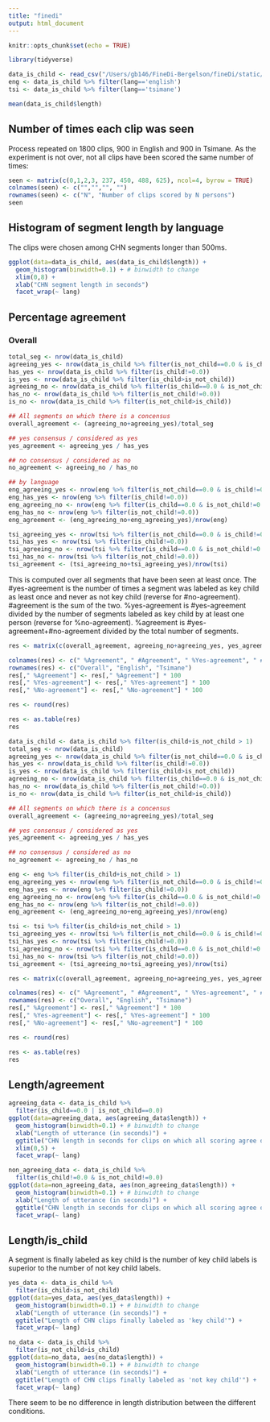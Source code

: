 ```yaml
---
title: "finedi"
output: html_document
---
```


```r
knitr::opts_chunk$set(echo = TRUE)
```


```r
library(tidyverse)
```

```r
data_is_child <- read_csv("/Users/gb146/FineDi-Bergelson/fineDi/static/is_child.csv")
eng <- data_is_child %>% filter(lang=='english')
tsi <- data_is_child %>% filter(lang=='tsimane')

mean(data_is_child$length)

```

## Number of times each clip was seen

Process repeated on 1800 clips, 900 in English and 900 in Tsimane. As the experiment is not over, not all clips have been scored the same number of times:

```r
seen <- matrix(c(0,1,2,3, 237, 450, 488, 625), ncol=4, byrow = TRUE)
colnames(seen) <- c("","","", "")
rownames(seen) <- c("N", "Number of clips scored by N persons")
seen
```

## Histogram of segment length by language

The clips were chosen among CHN segments longer than 500ms.

```r
ggplot(data=data_is_child, aes(data_is_child$length)) +
  geom_histogram(binwidth=0.1) + # binwidth to change
  xlim(0,8) +
  xlab("CHN segment length in seconds")
  facet_wrap(~ lang)
```

## Percentage agreement

### Overall

```r
total_seg <- nrow(data_is_child)
agreeing_yes <- nrow(data_is_child %>% filter(is_not_child==0.0 & is_child!=0.0))
has_yes <- nrow(data_is_child %>% filter(is_child!=0.0))
is_yes <- nrow(data_is_child %>% filter(is_child>is_not_child))
agreeing_no <- nrow(data_is_child %>% filter(is_child==0.0 & is_not_child!=0.0))
has_no <- nrow(data_is_child %>% filter(is_not_child!=0.0))
is_no <- nrow(data_is_child %>% filter(is_not_child>is_child))

## All segments on which there is a concensus
overall_agreement <- (agreeing_no+agreeing_yes)/total_seg

## yes consensus / considered as yes
yes_agreement <- agreeing_yes / has_yes

## no consensus / considered as no
no_agreement <- agreeing_no / has_no

```

```r

## by language
eng_agreeing_yes <- nrow(eng %>% filter(is_not_child==0.0 & is_child!=0.0))
eng_has_yes <- nrow(eng %>% filter(is_child!=0.0))
eng_agreeing_no <- nrow(eng %>% filter(is_child==0.0 & is_not_child!=0.0))
eng_has_no <- nrow(eng %>% filter(is_not_child!=0.0))
eng_agreement <- (eng_agreeing_no+eng_agreeing_yes)/nrow(eng)

```

```r

tsi_agreeing_yes <- nrow(tsi %>% filter(is_not_child==0.0 & is_child!=0.0))
tsi_has_yes <- nrow(tsi %>% filter(is_child!=0.0))
tsi_agreeing_no <- nrow(tsi %>% filter(is_child==0.0 & is_not_child!=0.0))
tsi_has_no <- nrow(tsi %>% filter(is_not_child!=0.0))
tsi_agreement <- (tsi_agreeing_no+tsi_agreeing_yes)/nrow(tsi)
```

This is computed over all segments that have been seen at least once.
The #yes-agreement is the number of times a segment was labeled as key child as least once and never as not key child (reverse for #no-agreement). #agreement is the sum of the two.
%yes-agreement is #yes-agreement divided by the number of segments labeled as key child by at least one person (reverse for %no-agreement). %agreement is #yes-agreement+#no-agreement divided by the total number of segments.


```r
res <- matrix(c(overall_agreement, agreeing_no+agreeing_yes, yes_agreement, agreeing_yes, no_agreement, agreeing_no, eng_agreement, eng_agreeing_no+eng_agreeing_yes, eng_agreeing_yes/eng_has_yes, eng_agreeing_yes, eng_agreeing_no/eng_has_no, eng_agreeing_no, tsi_agreement, tsi_agreeing_no+tsi_agreeing_yes, tsi_agreeing_yes/tsi_has_yes, tsi_agreeing_yes,  tsi_agreeing_no/tsi_has_no, tsi_agreeing_no),ncol=6,byrow=TRUE)

colnames(res) <- c(" %Agreement", " #Agreement", " %Yes-agreement", " #Yes-agreement", " %No-agreement", " #No-agreement")
rownames(res) <- c("Overall", "English", "Tsimane")
res[," %Agreement"] <- res[," %Agreement"] * 100
res[," %Yes-agreement"] <- res[," %Yes-agreement"] * 100
res[," %No-agreement"] <- res[," %No-agreement"] * 100

res <- round(res)

res <- as.table(res)
res

```


```r

data_is_child <- data_is_child %>% filter(is_child+is_not_child > 1)
total_seg <- nrow(data_is_child)
agreeing_yes <- nrow(data_is_child %>% filter(is_not_child==0.0 & is_child!=0.0))
has_yes <- nrow(data_is_child %>% filter(is_child!=0.0))
is_yes <- nrow(data_is_child %>% filter(is_child>is_not_child))
agreeing_no <- nrow(data_is_child %>% filter(is_child==0.0 & is_not_child!=0.0))
has_no <- nrow(data_is_child %>% filter(is_not_child!=0.0))
is_no <- nrow(data_is_child %>% filter(is_not_child>is_child))

## All segments on which there is a concensus
overall_agreement <- (agreeing_no+agreeing_yes)/total_seg

## yes consensus / considered as yes
yes_agreement <- agreeing_yes / has_yes

## no consensus / considered as no
no_agreement <- agreeing_no / has_no

eng <- eng %>% filter(is_child+is_not_child > 1)
eng_agreeing_yes <- nrow(eng %>% filter(is_not_child==0.0 & is_child!=0.0))
eng_has_yes <- nrow(eng %>% filter(is_child!=0.0))
eng_agreeing_no <- nrow(eng %>% filter(is_child==0.0 & is_not_child!=0.0))
eng_has_no <- nrow(eng %>% filter(is_not_child!=0.0))
eng_agreement <- (eng_agreeing_no+eng_agreeing_yes)/nrow(eng)

tsi <- tsi %>% filter(is_child+is_not_child > 1)
tsi_agreeing_yes <- nrow(tsi %>% filter(is_not_child==0.0 & is_child!=0.0))
tsi_has_yes <- nrow(tsi %>% filter(is_child!=0.0))
tsi_agreeing_no <- nrow(tsi %>% filter(is_child==0.0 & is_not_child!=0.0))
tsi_has_no <- nrow(tsi %>% filter(is_not_child!=0.0))
tsi_agreement <- (tsi_agreeing_no+tsi_agreeing_yes)/nrow(tsi)

res <- matrix(c(overall_agreement, agreeing_no+agreeing_yes, yes_agreement, agreeing_yes, no_agreement, agreeing_no, eng_agreement, eng_agreeing_no+eng_agreeing_yes, eng_agreeing_yes/eng_has_yes, eng_agreeing_yes, eng_agreeing_no/eng_has_no, eng_agreeing_no, tsi_agreement, tsi_agreeing_no+tsi_agreeing_yes, tsi_agreeing_yes/tsi_has_yes, tsi_agreeing_yes,  tsi_agreeing_no/tsi_has_no, tsi_agreeing_no),ncol=6,byrow=TRUE)

colnames(res) <- c(" %Agreement", " #Agreement", " %Yes-agreement", " #Yes-agreement", " %No-agreement", " #No-agreement")
rownames(res) <- c("Overall", "English", "Tsimane")
res[," %Agreement"] <- res[," %Agreement"] * 100
res[," %Yes-agreement"] <- res[," %Yes-agreement"] * 100
res[," %No-agreement"] <- res[," %No-agreement"] * 100

res <- round(res)

res <- as.table(res)
res

```

## Length/agreement

```r
agreeing_data <- data_is_child %>% 
  filter(is_child==0.0 | is_not_child==0.0)
ggplot(data=agreeing_data, aes(agreeing_data$length)) +
  geom_histogram(binwidth=0.1) + # binwidth to change
  xlab("Length of utterance (in seconds)") +
  ggtitle("CHN length in seconds for clips on which all scoring agree on 'key child'") +
  xlim(0,5) +
  facet_wrap(~ lang)

non_agreeing_data <- data_is_child %>% 
  filter(is_child!=0.0 & is_not_child!=0.0)
ggplot(data=non_agreeing_data, aes(non_agreeing_data$length)) +
  geom_histogram(binwidth=0.1) + # binwidth to change
  xlab("Length of utterance (in seconds)") +
  ggtitle("CHN length in seconds for clips on which all scoring agree on 'not key child'") +
  facet_wrap(~ lang)

```

## Length/is_child

A segment is finally labeled as key child is the number of key child labels is superior to the number of not key child labels.


```r
yes_data <- data_is_child %>% 
  filter(is_child>is_not_child)
ggplot(data=yes_data, aes(yes_data$length)) +
  geom_histogram(binwidth=0.1) + # binwidth to change
  xlab("Length of utterance (in seconds)") +
  ggtitle("Length of CHN clips finally labeled as 'key child'") +
  facet_wrap(~ lang)

no_data <- data_is_child %>% 
  filter(is_not_child>is_child)
ggplot(data=no_data, aes(no_data$length)) +
  geom_histogram(binwidth=0.1) + # binwidth to change
  xlab("Length of utterance (in seconds)") +
  ggtitle("Length of CHN clips finally labeled as 'not key child'") +
  facet_wrap(~ lang)
```

There seem to be no difference in length distribution between the different conditions.
